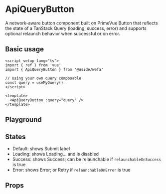 
<Meta of={QueryStories} />

# ApiQueryButton

A network-aware button component built on PrimeVue Button that reflects the state of a TanStack Query (loading, success, error) and supports optional relaunch behavior when successful or on error.

## Basic usage

```vue
<script setup lang="ts">
import { ref } from 'vue'
import { ApiQueryButton } from '@nside/wefa'

// Using your own query composable
const query = useMyQuery()
</script>

<template>
  <ApiQueryButton :query="query" />
</template>
```

## Playground

<Canvas>
  <Story of={QueryStories.Default} />
</Canvas>

## States

- Default: shows Submit label
- Loading: shows Loading... and is disabled
- Success: shows Success; can be relaunchable if `relaunchableOnSuccess` is true
- Error: shows Error; or Retry if `relaunchableOnError` is true

## Props

<ArgTypes of={QueryStories} />
